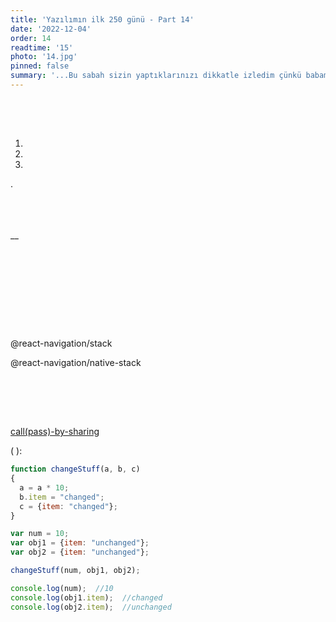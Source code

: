 ```yaml
---
title: 'Yazılımın ilk 250 günü - Part 14' 
date: '2022-12-04'
order: 14
readtime: '15'
photo: '14.jpg'
pinned: false
summary: '...Bu sabah sizin yaptıklarınızı dikkatle izledim çünkü babamın aşçılıktan öğrenip bana sıkça söylediği “elin değil gözün hırsız olsun” düsturu ile davrandım. Sonrasında drawer navigasyonunu yapmaya çalıştığımda ise yine version hatasından dolayı bir kütüphane ile ilgili hata ile karşılaştım. Sorunu Google’ladığımda farklı çözüm yöntemleri buldum. Dosyalardaki bazı kodlarda değişiklikler yaparak ve ilgili kütüphaneyi kaldırıp farklı bir sürümünü ekleyerek çözüme ulaşabildim. Başta daha da bozarım düşüncesi ile elim titrese de sonrasında “korkanın çocuğu olmaz” düsturu ile elimi korkak alıştırmadan ve dikkatle çözüme ulaştım. Sonrasında sayfaları dosya ve klasör yapısına dönüştürme problem vardı. Kendi oluşturduğum proje ölçeğinde bir yapı kurmaya çalıştım. Web’te bu konu üzerinde araştırma yaptığımda arketipe göre değil özelliğe (group by feature, or group by archetype) göre sınıflandırma yaparak bir dosya-klasör düzeni kurmamız genelde öğütleniyordu. Mobil tarafında da aynı ilkeyi düşünsem de örneklerde en sık screen-component yapısını gördüğümden dolayı on duruma yakınsayan bir çözüm oldu. Son verilen görevde yarın kaldığım yerden devam edeceğim. '
---
```


## <Trans i18nKey="blogDetail:part14.1"/>
<Trans i18nKey="blogDetail:part14.2"/>
<br/><br/>
<Trans i18nKey="blogDetail:part14.3"/>

1. <Trans i18nKey="blogDetail:part14.4"/>
1. <Trans i18nKey="blogDetail:part14.5"/>
1. <Trans i18nKey="blogDetail:part14.6"/>
    <Trans i18nKey="blogDetail:part14.7"/>

<Trans i18nKey="blogDetail:part14.8"/> [<Trans i18nKey="blogDetail:part14.9"/>](https://medium.com/kodcular/react-proje-mimarisi-6cebf166e292).

<Trans i18nKey="blogDetail:part14.10"/>
<br/><br/>
<Trans i18nKey="blogDetail:part14.11"/>
<br/>
<Trans i18nKey="blogDetail:part14.12"/> _<Trans i18nKey="blogDetail:part14.13"/>_

<Trans i18nKey="blogDetail:part14.14"/> _<Trans i18nKey="blogDetail:part14.15"/>_

[<Trans i18nKey="blogDetail:part14.16"/>](https://medium.com/kodcular/react-state-management-redux-vs-context-api-ba034f79d880) <Trans i18nKey="blogDetail:part14.17"/>

<Trans i18nKey="blogDetail:part14.18"/>

<Trans i18nKey="blogDetail:part14.19"/> [<Trans i18nKey="blogDetail:part14.20"/>](https://github.com/facebook/react/issues/15156#issuecomment-474590693) <Trans i18nKey="blogDetail:part14.21"/>

<Trans i18nKey="blogDetail:part14.22"/>


## <Trans i18nKey="blogDetail:part14.23"/>
<Trans i18nKey="blogDetail:part14.24"/>
<br/><br/>
<Trans i18nKey="blogDetail:part14.25"/>


## <Trans i18nKey="blogDetail:part14.26"/>
<Trans i18nKey="blogDetail:part14.27"/>


## <Trans i18nKey="blogDetail:part14.28"/>
<Trans i18nKey="blogDetail:part14.29"/> [<Trans i18nKey="blogDetail:part14.30"/>](https://stackoverflow.com/a/71092231/14488190) <Trans i18nKey="blogDetail:part14.31"/>

<Trans i18nKey="blogDetail:part14.32"/>
<br/><br/>
<Trans i18nKey="blogDetail:part14.33"/>


## <Trans i18nKey="blogDetail:part14.34"/>
<Trans i18nKey="blogDetail:part14.35"/>


## <Trans i18nKey="blogDetail:part14.36"/>
<Trans i18nKey="blogDetail:part14.37"/>

@react-navigation/stack 

@react-navigation/native-stack

<Trans i18nKey="blogDetail:part14.38"/>


## <Trans i18nKey="blogDetail:part14.39"/>
<Trans i18nKey="blogDetail:part14.40"/>


## <Trans i18nKey="blogDetail:part14.41"/>
<Trans i18nKey="blogDetail:part14.42"/>
<br/><br/>
<Trans i18nKey="blogDetail:part14.43"/>


## <Trans i18nKey="blogDetail:part14.44"/>
<Trans i18nKey="blogDetail:part14.45"/>

<Trans i18nKey="blogDetail:part14.46"/>  [<Trans i18nKey="blogDetail:part14.47"/>](https://stackoverflow.com/a/21963136/14488190) <Trans i18nKey="blogDetail:part14.48"/>

<Trans i18nKey="blogDetail:part14.49"/>

<Trans i18nKey="blogDetail:part14.50"/> [call(pass)-by-sharing](https://en.wikipedia.org/wiki/Evaluation_strategy#Call_by_sharing) <Trans i18nKey="blogDetail:part14.51"/>

<Trans i18nKey="blogDetail:part14.52"/>([<Trans i18nKey="blogDetail:part14.53"/>](https://stackoverflow.com/questions/518000/is-javascript-a-pass-by-reference-or-pass-by-value-language) <Trans i18nKey="blogDetail:part14.54"/>):

```js
function changeStuff(a, b, c)
{
  a = a * 10;
  b.item = "changed";
  c = {item: "changed"};
}

var num = 10;
var obj1 = {item: "unchanged"};
var obj2 = {item: "unchanged"};

changeStuff(num, obj1, obj2);

console.log(num);  //10
console.log(obj1.item);  //changed
console.log(obj2.item);  //unchanged
```

<Trans i18nKey="blogDetail:part14.55"/>
<br/><br/>
<Trans i18nKey="blogDetail:part14.56"/>
<br/><br/>
<Trans i18nKey="blogDetail:part14.57"/>


## <Trans i18nKey="blogDetail:part14.58"/>
<Trans i18nKey="blogDetail:part14.59"/>
<br/><br/>
<Trans i18nKey="blogDetail:part14.60"/>
